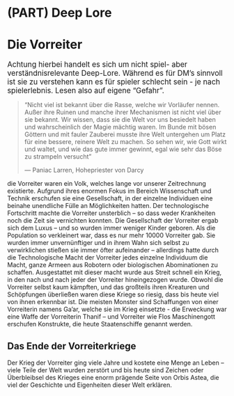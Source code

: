 # (PART) Deep Lore {-}

# Die Vorreiter

<big> Achtung hierbei handelt es sich um nicht spiel- aber verständnisrelevante Deep-Lore. Während es für DM's sinnvoll ist sie zu verstehen kann es für spieler schlecht sein - je nach spielerlebnis. Lesen also auf eigene "Gefahr". </big>

> "Nicht viel ist bekannt über die Rasse, welche wir Vorläufer nennen. Außer ihre Ruinen und manche ihrer Mechanismen ist nicht viel über sie bekannt. Wir wissen, dass sie die Welt vor uns besiedelt haben und wahrscheinlich der Magie mächtig waren. Im Bunde mit bösen Göttern und mit fauler Zauberei musste ihre Welt untergehen um Platz für eine bessere, reinere Welt zu machen. So sehen wir, wie Gott wirkt und waltet, und wie das gute immer gewinnt, egal wie sehr das Böse zu strampeln versucht"
>
> --- Paniac Larren, Hohepriester von Darcy

die Vorreiter waren ein Volk, welches lange vor unserer Zeitrechnung existierte. Aufgrund ihres enormen Fokus im Bereich Wissenschaft und Technik erschufen sie eine Gesellschaft, in der einzelne Individuen eine beinahe unendliche Fülle an Möglichkeiten hatten. Der technologische Fortschritt machte die Vorreiter unsterblich – so dass weder Krankheiten noch die Zeit sie vernichten konnten. Die Gesellschaft der Vorreiter ergab sich dem Luxus – und so wurden immer weniger Kinder geboren. Als die Population so verkleinert war, dass es nur mehr 10000 Vorreiter gab. Sie wurden immer unvernünftiger und in ihrem Wahn sich selbst zu verwirklichen stießen sie immer öfter aufeinander – allerdings hatte durch die Technologische Macht der Vorreiter jedes einzelne Individuum die Macht, ganze Armeen aus Robotern oder biologischen Abominationen zu schaffen.  Ausgestattet mit dieser macht wurde aus Streit schnell ein Krieg, in den nach und nach jeder der Vorreiter hineingezogen wurde. Obwohl die Vorreiter selbst kaum kämpften, und das großteils ihren Kreaturen und Schöpfungen überließen waren diese Kriege so riesig, dass bis heute viel von ihnen erkennbar ist. Die meisten Monster sind Schaffungen von einer Vorreiterin namens Ga’ar, welche sie im Krieg einsetzte - die Erweckung war eine Waffe der Vorreiterin Thanif – und Vorreiter wie Flos Maschinengott erschufen Konstrukte, die heute Staatenschiffe genannt werden.


## Das Ende der Vorreiterkriege

Der Krieg der Vorreiter ging viele Jahre und kostete eine Menge an Leben – viele Teile der Welt wurden zerstört und bis heute sind Zeichen oder Überbleibsel des Krieges eine enorm prägende Seite von Orbis Astea, die viel der Geschichte und Eigenheiten dieser Welt erklären.
